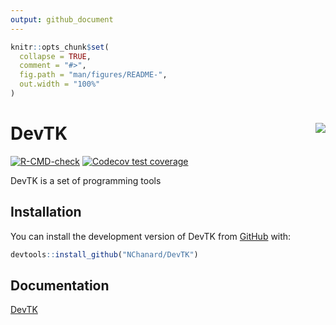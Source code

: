 ```yaml
---
output: github_document
---
```


<!-- README.md is generated from README.Rmd. Please edit that file -->

```r
knitr::opts_chunk$set(
  collapse = TRUE,
  comment = "#>",
  fig.path = "man/figures/README-",
  out.width = "100%"
)
```

# DevTK <a href='https://nchanard.github.io/DevTK/'><img src='man/figures/logo.png' align="right" /></a>

<!-- badges: start -->
[![R-CMD-check](https://github.com/NChanard/DevTK/actions/workflows/R-CMD-check.yaml/badge.svg)](https://github.com/NChanard/DevTK/actions/workflows/R-CMD-check.yaml)
[![Codecov test coverage](https://codecov.io/gh/NChanard/DevTK/branch/master/graph/badge.svg)](https://app.codecov.io/gh/NChanard/DevTK?branch=master)
<!-- badges: end -->

DevTK is a set of programming tools  

## Installation

You can install the development version of DevTK from [GitHub](https://github.com/) with:

``` r
devtools::install_github("NChanard/DevTK")
```

## Documentation  

[DevTK](https://nchanard.github.io/DevTK/)
